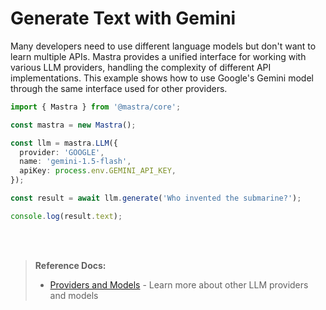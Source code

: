 
# Generate Text with Gemini

Many developers need to use different language models but don't want to learn multiple APIs. Mastra provides a unified interface for working with various LLM providers, handling the complexity of different API implementations. This example shows how to use Google's Gemini model through the same interface used for other providers.

```ts showLineNumbers copy
import { Mastra } from '@mastra/core';

const mastra = new Mastra();

const llm = mastra.LLM({
  provider: 'GOOGLE',
  name: 'gemini-1.5-flash',
  apiKey: process.env.GEMINI_API_KEY,
});

const result = await llm.generate('Who invented the submarine?');

console.log(result.text);
```

<br />
<br />

> **Reference Docs:**
>
> - [Providers and Models](/docs/reference/llm/providers-and-models) - Learn more about other LLM providers and models

<br />
<br />
<GithubLink link={'https://github.com/mastra-ai/mastra/blob/main/examples/basics/llms/generate-text-with-gemini'} />
